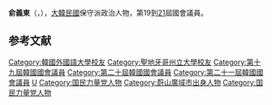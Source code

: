 {{BLP unsourced|time=2020-10-08T07:51:44+00:00}}
{{Infobox politician
| name = 俞義東<br>{{lang|ko|유의동}}
| image = 
| caption = 
| birth_date = {{Birth date and age|1971|8|13}}
| birth_place = {{KOR}}[[京畿道|京畿道]][[平澤市|平澤市]]
| residence = {{KOR}}[[京畿道|京畿道]][[平澤市|平澤市]]{{tsl|ko|비전동|碑前洞}}
| nationality = {{ROK}}
| party = {{UFP}}
| other_names = 
| alma_mater = [[韓國外國語大學|韓國外國語大學]]、[[聖地牙哥州立大學|聖地牙哥州立大學]]
| office = {{flagicon|South Korea}} 第19-21屆[[韓國國會|韓國國會]]議員
| term_start = 2014年7月31日
| term_end = 
| constituency = [[京畿道|京畿道]][[平澤市|平澤市]]乙
| predecessor = {{tsl|ko|이재영 (1956년)|李在暎}}
| successor = 
}}

'''俞義東'''（{{kor|유의동|兪義東|Yoo Ui-dong}}，{{bd|1971年|8月13日}}），[[大韓民國|大韓民國]]保守派政治人物，第19到[[第21屆大韓民國國會議員名單|21]]屆國會議員。

== 参考文献 ==
<references />

{{DEFAULTSORT:Yoo Ui-dong}}
[[Category:韓國外國語大學校友|Category:韓國外國語大學校友]]
[[Category:聖地牙哥州立大學校友|Category:聖地牙哥州立大學校友]]
[[Category:第十九屆韓國國會議員|Category:第十九屆韓國國會議員]]
[[Category:第二十屆韓國國會議員|Category:第二十屆韓國國會議員]]
[[Category:第二十一屆韓國國會議員|Category:第二十一屆韓國國會議員]]
[[Category:俞姓|U]]
[[Category:国民力量党人物|Category:国民力量党人物]]
[[Category:蔚山廣域市出身人物|Category:蔚山廣域市出身人物]]
[[Category:国民力量党人物|Category:国民力量党人物]]